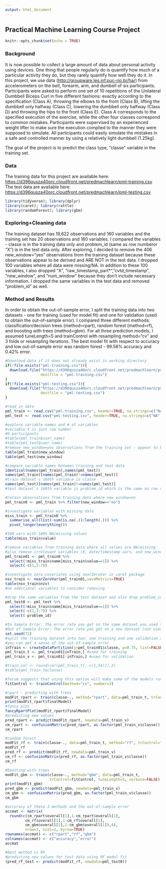 ```yaml
---
output: html_document
---
```

## Practical Machine Learning Course Project

```r
knitr::opts_chunk$set(echo = TRUE)
```

### Background
It is now possible to collect a large amount of data about personal activity using devices. One thing that people regularly do is quantify how much of a particular activity they do, but they rarely quantify how well they do it. In this project, we use data ([http://groupware.les.inf.puc-rio.br/har](http://groupware.les.inf.puc-rio.br/har)) from accelerometers on the belt, forearm, arm, and dumbell of six participants. Participants were asked to perform one set of 10 repetitions of the Unilateral Dumbbell Biceps Curl in five different fashions: exactly according to the specification (Class A), throwing the elbows to the front (Class B), lifting the dumbbell only halfway (Class C), lowering the dumbbell only halfway (Class D) and throwing the hips to the front (Class E). Class A corresponds to the specified execution of the exercise, while the other four classes correspond to common mistakes. Participants were supervised by an experienced weight lifter to make sure the execution complied to the manner they were supposed to simulate. All participants could easily simulate the mistakes in a safe and controlled manner by using a relatively light dumbbell (1.25kg).  

The goal of the project is to predict the class type, "classe" variable in the training set.  

### Data 
The training data for this project are available here: [https://d396qusza40orc.cloudfront.net/predmachlearn/pml-training.csv](https://d396qusza40orc.cloudfront.net/predmachlearn/pml-training.csv)  
The test data are available here: [https://d396qusza40orc.cloudfront.net/predmachlearn/pml-testing.csv](https://d396qusza40orc.cloudfront.net/predmachlearn/pml-testing.csv)  

```r
library(tidyverse); library(dplyr)
library(caret); library(rattle)
library(randomForest); library(gbm)
```

### Exploring+Cleaning data
The training dataset has 19,622 observations and 160 variables and the training set has 20 observations and 160 variables. I compared the variables - classe is in the training data only and problem_id (same as row numberor "X") is in the test data only. After exploring, I decided to remove the 406 new_window="yes" observations from the training dataset because these observations appear to be derived and ARE NOT in the test data. I dropped 100 variables where all data were missing/NA. In addition to these 100 variables, I also dropped "X", "raw_timestamp_part*", "cvtd_timestamp", "new_window", and "num_window" because they don't include necessary information. I dropped the same variables in the test data and removed "problem_id" as well.  

### Method and Results
In order to obtain the out-of-sample error, I split the training data into two datasets - one for training (used for model fit) and one for validation (used to obtain the out-of-sample error). I compared three different methods: classification/decision trees (method=rpart), random forest (method=rf), and boosting with trees (method=gbm). For all three prediction models, I assumed tuneLength=5 and trainControl with resampling method="cv" and 3 folds or resampling iterations. The best model fit with respect to accuracy and low out-of-sample error was random forest - 99.58% accuracy and 0.42% error.  

```r
#Download data if it does not already exist in working directory
if(!file.exists("pml-training.csv")){
  download.file("https://d396qusza40orc.cloudfront.net/predmachlearn/pml-training.csv",
                destfile = "pml-training.csv")
}
if(!file.exists("pml-testing.csv")){
  download.file("https://d396qusza40orc.cloudfront.net/predmachlearn/pml-testing.csv",
                destfile = "pml-testing.csv")
}

#read in data
pml_train <- read.csv("pml-training.csv", header=TRUE, na.strings=c("NA","","#DIV/0!"))
pml_test <- read.csv("pml-testing.csv", header=TRUE, na.strings=c("NA","","#DIV/0!"))

#explore variable names and # of variables 
#variable X is just row number
#6 participants
#table(pml_train$user_name)
#table(pml_test$user_name)
#remove new_window=yes observations from the training set - appear to be derived and ARE NOT in the test data
table(pml_train$new_window)
table(pml_test$new_window)

#compare variable names between training and test data
identical(names(pml_train),names(pml_test))
names(pml_train)[names(pml_train)!=names(pml_test)] 
#train dataset's 160th variable is classe
names(pml_test)[names(pml_train)!=names(pml_test)]
#test dataset's 160th variable is problem_id which is the same as row number (X variable)

#retain observations from training data where new_window=no
pml_train0 <- pml_train %>% filter(new_window=="no")

#investigate variables with missing data
miss_train <- pml_train0 %>% 
  summarise_all(list(~sum(is.na(.))/length(.))) %>%
  pivot_longer(everything()) 

#100 vars with 100% NA/missing values
table(miss_train$value) 

#remove variables from training data where all values are NA/missing
#also remove irrelevant variables (X, date/timestamp vars, and new_window vars)
pml_train01 <- pml_train0 %>% 
  select(!miss_train$name[miss_train$value==1]) %>%
  select(-c(1,3:7))

#investigate zero covariates using nearZeroVar in caret package
nsv_train <- nearZeroVar(pml_train01,saveMetrics=TRUE)
table(nsv_train$nzv) 
#no additional variables to consider removing 

#drop the same variables from the test dataset and also drop problem_id
pml_test0 <- pml_test %>% 
  select(!miss_train$name[miss_train$value==1]) %>%
  select(-c(1,3:7)) %>%
  select(-problem_id)
```




```r
#In Sample Error: The error rate you get on the same dataset you used to build your predictor. 
#Out of Sample Error: The error rate you get on a new dataset (not used to build training predictor).
set.seed(72)
#split the training dataset into two: one training and one validation so
#you can get a sense of the out-of-sample error
inTrain <- createDataPartition(y=pml_train01$classe, p=0.75, list=FALSE)
pml_train_t <- pml_train01[inTrain,] #used for training
pml_train_v <- pml_train01[-inTrain,] #used for validation

#train_cor <- round(cor(pml_train_t[,-c(1,54)]),2)
#table(pml_train_t$classe)

#forum suggests that using this option will make some of the models run faster
fitControl <- trainControl(method="cv", number=3)

#rpart - predicting with trees
modFit_rpart <- train(classe~., method="rpart", data=pml_train_t, trControl=fitControl, tuneLength=5)
print(modFit_rpart$finalModel)
#fancy plot
fancyRpartPlot(modFit_rpart$finalModel)
#predicting new values
pred_rpart <- predict(modFit_rpart, newdata=pml_train_v)
cm_rpart <- confusionMatrix(pred_rpart, as.factor(pml_train_v$classe))
cm_rpart

#random forest
modFit_rf <- train(classe~., data=pml_train_t, method="rf", trControl=fitControl, tuneLength=5)
modFit_rf
pred_rf <- predict(modFit_rf, newdata=pml_train_v)
cm_rf <- confusionMatrix(pred_rf, as.factor(pml_train_v$classe))
cm_rf

#boosting with trees
modFit_gbm <- train(classe~., method="gbm", data=pml_train_t, 
                    trControl=fitControl, tuneLength=5, verbose=FALSE)
print(modFit_gbm)
pred_gbm <- predict(modFit_gbm, newdata=pml_train_v)
cm_gbm <- confusionMatrix(pred_gbm, as.factor(pml_train_v$classe))
cm_gbm

#accuracy of these 3 methods and the out-of-sample error 
accmat <- matrix(
  round(c(cm_rpart$overall[1],1-cm_rpart$overall[1],
         cm_rf$overall[1],1-cm_rf$overall[1],
         cm_gbm$overall[1],1-cm_gbm$overall[1]),4),
         nrow=3, ncol=2, byrow=TRUE)
rownames(accmat) <- c("rpart","rf","gbm")
colnames(accmat) <- c("accuracy","error")
accmat

#best method is RF
#predicting new values for test data using RF model fit
(pred_rf_test <- predict(modFit_rf, newdata=pml_test0))
```


 


